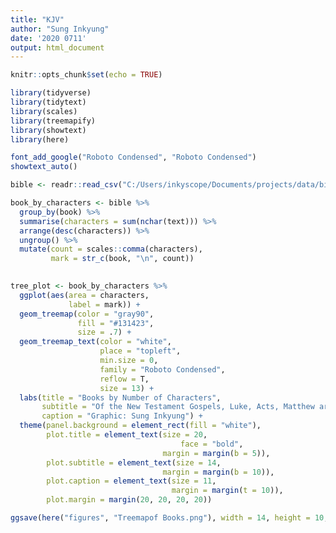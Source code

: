 ```yaml
---
title: "KJV"
author: "Sung Inkyung"
date: '2020 0711'
output: html_document
---
```


```r
knitr::opts_chunk$set(echo = TRUE)
```

```r
library(tidyverse)
library(tidytext)
library(scales)
library(treemapify)
library(showtext)
library(here)

font_add_google("Roboto Condensed", "Roboto Condensed")
showtext_auto()

```


```r
bible <- readr::read_csv("C:/Users/inkyscope/Documents/projects/data/bible_kjv_new.csv")

```

```r
book_by_characters <- bible %>% 
  group_by(book) %>% 
  summarise(characters = sum(nchar(text))) %>% 
  arrange(desc(characters)) %>% 
  ungroup() %>% 
  mutate(count = scales::comma(characters),
         mark = str_c(book, "\n", count)) 
  
```

```r
tree_plot <- book_by_characters %>% 
  ggplot(aes(area = characters,
             label = mark)) +
  geom_treemap(color = "gray90",
               fill = "#131423",
               size = .7) +
  geom_treemap_text(color = "white",
                    place = "topleft",
                    min.size = 0,
                    family = "Roboto Condensed",
                    reflow = T,
                    size = 13) +
  labs(title = "Books by Number of Characters",
       subtitle = "Of the New Testament Gospels, Luke, Acts, Matthew are listed in the top 20",
       caption = "Graphic: Sung Inkyung") +
  theme(panel.background = element_rect(fill = "white"),
        plot.title = element_text(size = 20,
                                      face = "bold",
                                  margin = margin(b = 5)),
        plot.subtitle = element_text(size = 14,
                                  margin = margin(b = 10)),
        plot.caption = element_text(size = 11,
                                    margin = margin(t = 10)),
        plot.margin = margin(20, 20, 20, 20))

ggsave(here("figures", "Treemapof Books.png"), width = 14, height = 10, units = "cm")
```

